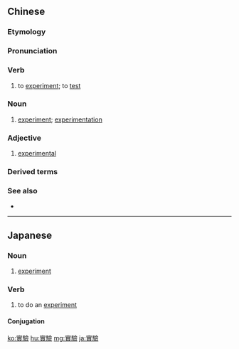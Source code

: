 {{also|実験|实验}}
==Chinese==
{{zh-forms|s=实验}}

===Etymology===
{{wasei kango||じっけん|experiment||}}

===Pronunciation===
{{zh-pron
|m=shíyàn
|c=sat6 jim6
|h=pfs=sṳ̍t-ngiam
|mn=si̍t-giām
|cat=v,n
}}

===Verb===
{{zh-verb}}

# to [[experiment]]; to [[test]]

===Noun===
{{zh-noun}}

# [[experiment]]; [[experimentation]]

===Adjective===
{{zh-adj}}

# [[experimental]]

===Derived terms===
{{zh-der|實驗鼠|實驗室}}

===See also===
* {{zh-l|試驗}}

----

==Japanese==
{{ja-kanjitab|じつ|k1=じっ|けん|yomi=o}}

===Noun===
{{ja-noun|じっけん|shin=実験}}

# [[experiment]]

===Verb===
{{ja-verb-suru|じっけん|shin=実験}}

# to do an [[experiment]]

====Conjugation====
{{ja-suru|じっけん}}

[[ko:實驗]]
[[hu:實驗]]
[[mg:實驗]]
[[ja:實驗]]